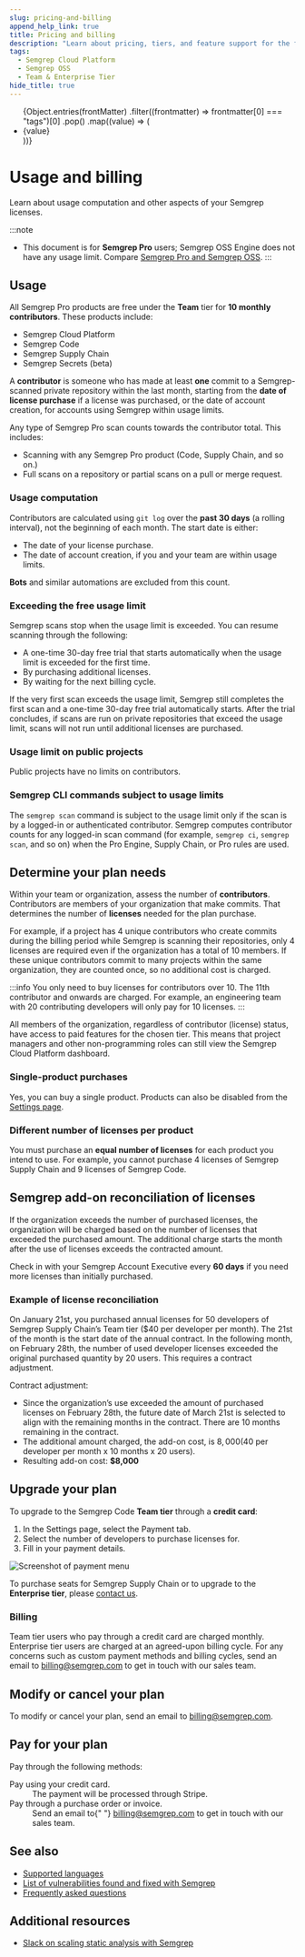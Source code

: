 ```yaml
---
slug: pricing-and-billing
append_help_link: true
title: Pricing and billing
description: "Learn about pricing, tiers, and feature support for the following Semgrep Products: Semgrep OSS, Semgrep Code, and Semgrep Supply Chain."
tags:
  - Semgrep Cloud Platform
  - Semgrep OSS
  - Team & Enterprise Tier
hide_title: true
---
```



<ul id="tag__badge-list">
  {Object.entries(frontMatter)
    .filter((frontmatter) => frontmatter[0] === "tags")[0]
    .pop()
    .map((value) => (
      <li class="tag__badge-item">{value}</li>
    ))}
</ul>

<!-- # Pricing and billing -->

# Usage and billing 

Learn about usage computation and other aspects of your Semgrep licenses.

:::note
- This document is for **Semgrep Pro** users; Semgrep OSS Engine does not have any usage limit. Compare [<i class="fa-regular fa-file-lines"></i>  Semgrep Pro and Semgrep OSS](/semgrep-pro-vs-oss).
:::

## Usage 

All Semgrep Pro products are free under the **Team** tier for **10 monthly contributors**. These products include:

- Semgrep Cloud Platform
- Semgrep Code
- Semgrep Supply Chain
- Semgrep Secrets (beta)

A **contributor** is someone who has made at least **one** commit to a Semgrep-scanned private repository within the last month, starting from the **date of license purchase** if a license was purchased, or the date of account creation, for accounts using Semgrep within usage limits.

Any type of Semgrep Pro scan counts towards the contributor total. This includes:

- Scanning with any Semgrep Pro product (Code, Supply Chain, and so on.)
- Full scans on a repository or partial scans on a pull or merge request.

### Usage computation

Contributors are calculated using `git log` over the **past 30 days** (a rolling interval), not the beginning of each month. The start date is either:

- The date of your license purchase.
- The date of account creation, if you and your team are within usage limits.

**Bots** and similar automations are excluded from this count.

### Exceeding the free usage limit

Semgrep scans stop when the usage limit is exceeded. You can resume scanning through the following:

* A one-time 30-day free trial that starts automatically when the usage limit is exceeded for the first time.
* By purchasing additional licenses.
* By waiting for the next billing cycle.

If the very first scan exceeds the usage limit, Semgrep still completes the first scan and a one-time 30-day free trial automatically starts. After the trial concludes, if scans are run on private repositories that exceed the usage limit, scans will not run until additional licenses are purchased.

### Usage limit on public projects

Public projects have no limits on contributors.

### Semgrep CLI commands subject to usage limits

The `semgrep scan` command is subject to the usage limit only if the scan is by a logged-in or authenticated contributor. Semgrep computes contributor counts for any logged-in scan command (for example, `semgrep ci`, `semgrep scan`, and so on) when the Pro Engine, Supply Chain, or Pro rules are used.

## Determine your plan needs

Within your team or organization, assess the number of **contributors**. Contributors are members of your organization that make commits. That determines the number of **licenses** needed for the plan purchase.

For example, if a project has 4 unique contributors who create commits during the billing period while Semgrep is scanning their repositories, only 4 licenses are required even if the organization has a total of 10 members. If these unique contributors commit to many projects within the same organization, they are counted once, so no additional cost is charged.

:::info
You only need to buy licenses for contributors over 10. The 11th contributor and onwards are charged. For example, an engineering team with 20 contributing developers will only pay for 10 licenses.
:::

All members of the organization, regardless of contributor (license) status, have access to paid features for the chosen tier. This means that project managers and other non-programming roles can still view the Semgrep Cloud Platform dashboard.

### Single-product purchases

Yes, you can buy a single product. Products can also be disabled from the [Settings page](https://semgrep.dev/orgs/-/settings).

### Different number of licenses per product

You must purchase an **equal number of licenses** for each product you intend to use. For example, you cannot purchase 4 licenses of Semgrep Supply Chain and 9 licenses of Semgrep Code. 

## Semgrep add-on reconciliation of licenses

If the organization exceeds the number of purchased licenses, the organization will be charged based on the number of licenses that exceeded the purchased amount. The additional charge starts the month after the use of licenses exceeds the contracted amount.

Check in with your Semgrep Account Executive every **60 days** if you need more licenses than initially purchased.

### Example of license reconciliation

On January 21st, you purchased annual licenses for 50 developers of Semgrep Supply Chain’s Team tier ($40 per developer per month). The 21st of the month is the start date of the annual contract. In the following month, on February 28th, the number of used developer licenses exceeded the original purchased quantity by 20 users. This requires a contract adjustment.

Contract adjustment:

- Since the organization’s use exceeded the amount of purchased licenses on February 28th, the future date of March 21st is selected to align with the remaining months in the contract. There are 10 months remaining in the contract.
- The additional amount charged, the add-on cost, is $8,000 ($40 per developer per month x 10 months x 20 users).
- Resulting add-on cost: **$8,000**

## Upgrade your plan

To upgrade to the Semgrep Code **Team tier** through a **credit card**:

1. In the Settings page, select the Payment tab.
2. Select the number of developers to purchase licenses for.
3. Fill in your payment details.

![Screenshot of payment menu](/img/billing-and-pricing-payment.png)<br />

To purchase seats for Semgrep Supply Chain or to upgrade to the **Enterprise tier**, please [contact us](https://semgrep.dev/contact-us).

### Billing

Team tier users who pay through a credit card are charged monthly. Enterprise tier users are charged at an agreed-upon billing cycle. For any concerns such as custom payment methods and billing cycles, send an email to [billing@semgrep.com](mailto:billing@semgrep.com) to get in touch with our sales team.

## Modify or cancel your plan

To modify or cancel your plan, send an email to [billing@semgrep.com](mailto:billing@semgrep.com).

## Pay for your plan

Pay through the following methods:

<dl>
  <dt>Pay using your credit card.</dt>
  <dd>The payment will be processed through Stripe.</dd>
  <dt>Pay through a purchase order or invoice.</dt>
  <dd>
    Send an email to{" "}
    <a href="mailto:billing@semgrep.com">billing@semgrep.com</a> to get in touch
    with our sales team.
  </dd>
</dl>

## See also

- [Supported languages](/supported-languages/)
- [List of vulnerabilities found and fixed with Semgrep](/trophy-case/)
- [Frequently asked questions](/faq/)

## Additional resources

- [Slack on scaling static analysis with Semgrep](https://semgrep.dev/blog/2021/slack-presents-semgrep-at-def-con-appsec-village/)

<MoreHelp />
